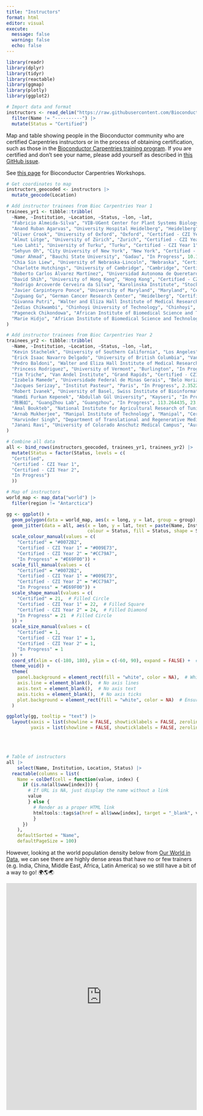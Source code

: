 ```yaml
---
title: "Instructors"
format: html
editor: visual
execute:
  message: false
  warning: false
  echo: false
---
```


```r
library(readr)
library(dplyr)
library(tidyr)
library(reactable)
library(ggmap)
library(plotly)
library(ggplot2)
```

```r
# Import data and format
instructors <- read_delim("https://raw.githubusercontent.com/Bioconductor/bioconductor-teaching/devel/bioc-instructors.md", delim = '|', trim_ws = TRUE) |> 
  filter(Name != "----------") |> 
  mutate(Status = "Certified")
```

Map and table showing people in the Bioconductor community who are certified Carpentries instructors or in the process of obtaining certification, such as those in the [Bioconductor Carpentries training program](https://bioconductor.github.io/biocblog/posts/2023-02-24-carpentries-update/). If you are certified and don't see your name, please add yourself as described in [this GitHub issue](https://github.com/Bioconductor/bioconductor-teaching/issues/22#issuecomment-1384258079).

See [this page](workshops.html) for Bioconductor Carpentries Workshops.

```r
# Get coordinates to map
instructors_geocoded <- instructors |> 
  mutate_geocode(Location)
```

```r

# Add instructor trainees from Bioc Carpentries Year 1
trainees_yr1 <- tibble::tribble(
  ~Name, ~Institution, ~Location, ~Status, ~lon, ~lat,
  "Fabricio Almeida-Silva", "VIB-UGent Center for Plant Systems Biology", "Ghent", "Certified - CZI Year 1", 3.7303351, 51.0500182,
  "Anand Ruban Agarvas", "University Hospital Heidelberg", "Heidelberg", "Certified - CZI Year 1", 8.6724335, 49.3987524,
  "Oliver Crook", "University of Oxford", "Oxford", "Certified - CZI Year 1", -1.2577263, 51.7520209,
  "Almut Lütge", "University of Zürich", "Zurich", "Certified - CZI Year 1", 8.541694, 47.3768866,
  "Leo Lahti", "University of Turku", "Turku", "Certified - CZI Year 1", 22.2666303, 60.4518126,
  "Sehyun Oh", "City University of New York", "New York", "Certified - CZI Year 1", -74.0059728, 40.7127753,
  "Umar Ahmad", "Bauchi State University", "Gadau", "In Progress", 10.1661239, 11.8328495,
  "Chia Sin Liew", "University of Nebraska-Lincoln", "Nebraska", "Certified - CZI Year 1", -99.9018131, 41.4925374,
  "Charlotte Hutchings", "University of Cambridge", "Cambridge", "Certified - CZI Year 1", 0.1312729, 52.1950788,
  "Roberto Carlos Álvarez Martínez", "Universidad Autonoma de Queretaro", "Mexico", "In Progress", -102.552784, 23.634501,
  "David Shih", "University of Hong Kong", "Hong Kong", "Certified - CZI Year 1", 114.1693611, 22.3193039,
  "Rodrigo Arcoverde Cerveira da Silva", "Karolinska Institute", "Stockholm", "Certified - CZI Year 1", 18.0685808, 59.3293235,
  "Javier Carpinteyro Ponce", "University of Maryland", "Maryland", "Certified - CZI Year 1", -76.6412712, 39.0457549,
  "Zuguang Gu", "German Cancer Research Center", "Heidelberg", "Certified - CZI Year 1", 8.6724335, 49.3987524,
  "Givanna Putri", "Walter and Eliza Hall Institute of Medical Research", "Melbourne", "Certified - CZI Year 1", 144.9630576, -37.8136276,
  "Zedias Chikwambi", "Chinhoyi University of Technology", "Chinhoyi", "Certified - CZI Year 1", 30.1987245, -17.3622214,
  "Pageneck Chikondowa", "African Institute of Biomedical Science and Technology", "Harare", "Certified - CZI Year 1", 31.0492259, -17.8216288,
  "Marie Hidjo", "African Institute of Biomedical Science and Technology", "Harare", "Certified - CZI Year 1", 31.0492259, -17.8216288
)
```


```r
# Add instructor trainees from Bioc Carpentries Year 2
trainees_yr2 <- tibble::tribble(
  ~Name, ~Institution, ~Location, ~Status, ~lon, ~lat,
  "Kevin Stachelek", "University of Southern California", "Los Angeles", "In Progress", -118.285117, 34.0223519,
  "Erick Isaac Navarro Delgado", "University of British Columbia", "Vancouver", "In Progress", -123.1139524, 49.2608724,
  "Pedro Baldoni", "Walter and Eliza Hall Institute of Medical Research", "Melbourne", "Certified - CZI Year 2", 144.9582768, -37.7982827,
  "Princess Rodriguez", "University of Vermont", "Burlington", "In Progress", -73.212072, 44.4758825,
  "Tim Triche", "Van Andel Institute", "Grand Rapids", "Certified - CZI Year 2", -85.6680863, 42.9633604,
  "Izabela Mamede", "Universidade Federal de Minas Gerais", "Belo Horizonte", "Certified - CZI Year 2", -43.9678357, -19.870682,
  "Jacques Serizay", "Institut Pasteur", "Paris", "In Progress", 2.3522219, 48.856614,
  "Robert Ivanek", "University of Basel, Swiss Institute of Bioinformatics", "Basel", "Certified - CZI Year 2", 7.5885761, 47.5595986,
  "Hamdi Furkan Kepenek", "Abdullah Gül University", "Kayseri", "In Progress", 35.4867691, 38.731229,
  "陈秭如", "GuangZhou Lab", "Guangzhou", "In Progress", 113.264435, 23.129163,
  "Amal Boukteb", "National Institute for Agricultural Research of Tunisia (INRAT)", "Tunis", "Certified - CZI Year 2", 10.1815316, 36.8064948,
  "Arnab Mukherjee", "Manipal Institute of Technology", "Manipal", "Certified - CZI Year 2", 74.7928923, 13.3532052,
  "Harvinder Singh", "Department of Translational and Regenerative Medicine, PGIMER", "Chandigarh", "In Progress", 76.779418, 30.733315,
  "Janani Ravi", "University of Colorado Anschutz Medical Campus", "Aurora", "In Progress", -104.991531, 39.742043
)
```


```r
# Combine all data
all <- bind_rows(instructors_geocoded, trainees_yr1, trainees_yr2) |> 
  mutate(Status = factor(Status, levels = c(
  "Certified", 
  "Certified - CZI Year 1", 
  "Certified - CZI Year 2", 
  "In Progress")
  ))
```

```r
# Map of instructors
world_map <- map_data("world") |> 
  filter(region != "Antarctica")

gg <- ggplot() +
  geom_polygon(data = world_map, aes(x = long, y = lat, group = group), fill = "grey85", color = "white") +  # Pale grey countries with white borders
  geom_jitter(data = all, aes(x = lon, y = lat, text = paste(Name, Institution, sep = "\n"), 
                              colour = Status, fill = Status, shape = Status, size = Status)) +
  scale_colour_manual(values = c(
    "Certified" = "#0072B2", 
    "Certified - CZI Year 1" = "#009E73", 
    "Certified - CZI Year 2" = "#CC79A7", 
    "In Progress" = "#E69F00")) +
  scale_fill_manual(values = c(
    "Certified" = "#0072B2", 
    "Certified - CZI Year 1" = "#009E73", 
    "Certified - CZI Year 2" = "#CC79A7", 
    "In Progress" = "#E69F00")) +
  scale_shape_manual(values = c(
    "Certified" = 21,  # Filled Circle
    "Certified - CZI Year 1" = 22,  # Filled Square
    "Certified - CZI Year 2" = 24,  # Filled Diamond
    "In Progress" = 21  # Filled Circle
  )) +
  scale_size_manual(values = c(
    "Certified" = 1, 
    "Certified - CZI Year 1" = 1,  
    "Certified - CZI Year 2" = 1,  
    "In Progress" = 1
  )) +
  coord_sf(xlim = c(-180, 180), ylim = c(-60, 90), expand = FALSE) +  # Adjust x and y limits to minimize white space
  theme_void() +
  theme(
    panel.background = element_rect(fill = "white", color = NA),  # White background
    axis.line = element_blank(),  # No axis lines
    axis.text = element_blank(),  # No axis text
    axis.ticks = element_blank(),  # No axis ticks
    plot.background = element_rect(fill = "white", color = NA)  # Ensure no background around the map
  )

ggplotly(gg, tooltip = "text") |> 
  layout(xaxis = list(showline = FALSE, showticklabels = FALSE, zeroline = FALSE, title_standoff = 5),
         yaxis = list(showline = FALSE, showticklabels = FALSE, zeroline = FALSE))

```

<br></br>

```r
# Table of instructors
all |>   
    select(Name, Institution, Location, Status) |> 
  reactable(columns = list(
    Name = colDef(cell = function(value, index) {
      if (is.na(all$www[index])) {
        # If URL is NA, just display the name without a link
        value
        } else {
          # Render as a proper HTML link
          htmltools::tags$a(href = all$www[index], target = "_blank", value)
          }
      })
    ), 
    defaultSorted = "Name",
    defaultPageSize = 100)

```

However, looking at the world population density below from [Our World in Data](https://ourworldindata.org/grapher/population-density), we can see there are highly dense areas that have no or few trainers (e.g. India, China, Middle East, Africa, Latin America) so we still have a bit of a way to go! 🌍🌎🌏

<iframe src="https://ourworldindata.org/grapher/population-density" loading="lazy" style="width: 100%; height: 600px; border: 0px none;">

</iframe>
